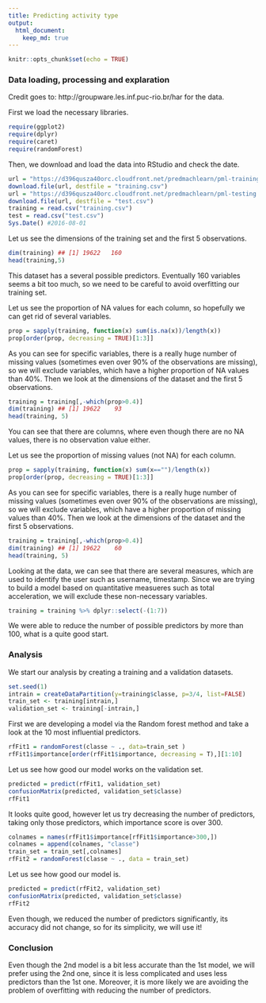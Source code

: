 ---
title: Predicting activity type
output: 
  html_document:
    keep_md: true
---

```{r setup, include=FALSE}
knitr::opts_chunk$set(echo = TRUE)
```
### Data loading, processing and explaration
Credit goes to: http://groupware.les.inf.puc-rio.br/har for the data.

First we load the necessary libraries.

```{r libraries, results = 'hide', message = FALSE, echo = FALSE}
require(ggplot2)
require(dplyr)
require(caret)
require(randomForest)
```

Then, we download and load the data into RStudio and check the date.

```{r loading data, results = 'hide'}
url = "https://d396qusza40orc.cloudfront.net/predmachlearn/pml-training.csv"
download.file(url, destfile = "training.csv")
url = "https://d396qusza40orc.cloudfront.net/predmachlearn/pml-testing.csv"
download.file(url, destfile = "test.csv")
training = read.csv("training.csv")
test = read.csv("test.csv")
Sys.Date() #2016-08-01
```

Let us see the dimensions of the training set and the first 5 observations.

```{r dimensions, results = 'hide'}
dim(training) ## [1] 19622   160
head(training,5)
```

This dataset has a several possible predictors. Eventually 160 variables seems a bit too much, so we need to be careful to avoid overfitting our training set.

Let us see the proportion of NA values for each column, so hopefully we can get rid of several variables.

```{r proportion NA}
prop = sapply(training, function(x) sum(is.na(x))/length(x))
prop[order(prop, decreasing = TRUE)[1:3]]
```

As you can see for specific variables, there is a really huge number of missing values (sometimes even over 90% of the observations are missing), so we will exclude variables, which have a higher proportion of NA values than 40%. Then we look at the dimensions of the dataset and the first 5 observations.

```{r exlude NA, results = 'hide'}
training = training[,-which(prop>0.4)]
dim(training) ## [1] 19622    93
head(training, 5)
```

You can see that there are columns, where even though there are no NA values, there is no observation value either.

Let us see the proportion of missing values (not NA) for each column.

```{r proportion missing}
prop = sapply(training, function(x) sum(x=="")/length(x))
prop[order(prop, decreasing = TRUE)[1:3]]
```

As you can see for specific variables, there is a really huge number of missing values (sometimes even over 90% of the observations are missing), so we will exclude variables, which have a higher proportion of missing values than 40%. Then we look at the dimensions of the dataset and the first 5 observations.

```{r exlude missing, results = 'hide'}
training = training[,-which(prop>0.4)]
dim(training) ## [1] 19622    60
head(training, 5)
```

Looking at the data, we can see that there are several measures, which are used to identify the user such as username, timestamp. Since we are trying to build a model based on quantitative measueres such as total acceleration, we will exclude these non-necessary variables.

```{r exclude non-necessary}
training = training %>% dplyr::select(-(1:7))
```

We were able to reduce the number of possible predictors by more than 100, what is a quite good start.

### Analysis

We start our analysis by creating a training and a validation datasets.

```{r splitting training set}
set.seed(1)
intrain = createDataPartition(y=training$classe, p=3/4, list=FALSE)
train_set <- training[intrain,]
validation_set <- training[-intrain,]
```

First we are developing a model via the Random forest method and take a look at the 10 most influential predictors.

```{r randomforest_all}
rfFit1 = randomForest(classe ~ ., data=train_set )
rfFit1$importance[order(rfFit1$importance, decreasing = T),][1:10]
```

Let us see how good our model works on the validation set.

```{r prediction_all}
predicted = predict(rfFit1, validation_set)
confusionMatrix(predicted, validation_set$classe)
rfFit1
```

It looks quite good, however let us try decreasing the number of predictors, taking only those predictors, which importance score is over 300.

```{r randomforest_over300}
colnames = names(rfFit1$importance[rfFit1$importance>300,])
colnames = append(colnames, "classe")
train_set = train_set[,colnames]
rfFit2 = randomForest(classe ~ ., data = train_set)
```

Let us see how good our model is.

```{r prediction_over300}
predicted = predict(rfFit2, validation_set)
confusionMatrix(predicted, validation_set$classe)
rfFit2
```

Even though, we reduced the number of predictors significantly, its accuracy did not change, so for its simplicity, we will use it!

### Conclusion

Even though the 2nd model is a bit less accurate than the 1st model, we will prefer using the 2nd one, since it is less complicated and uses less predictors than the 1st one. Moreover, it is more likely we are avoiding the problem of overfitting with reducing the number of predictors.